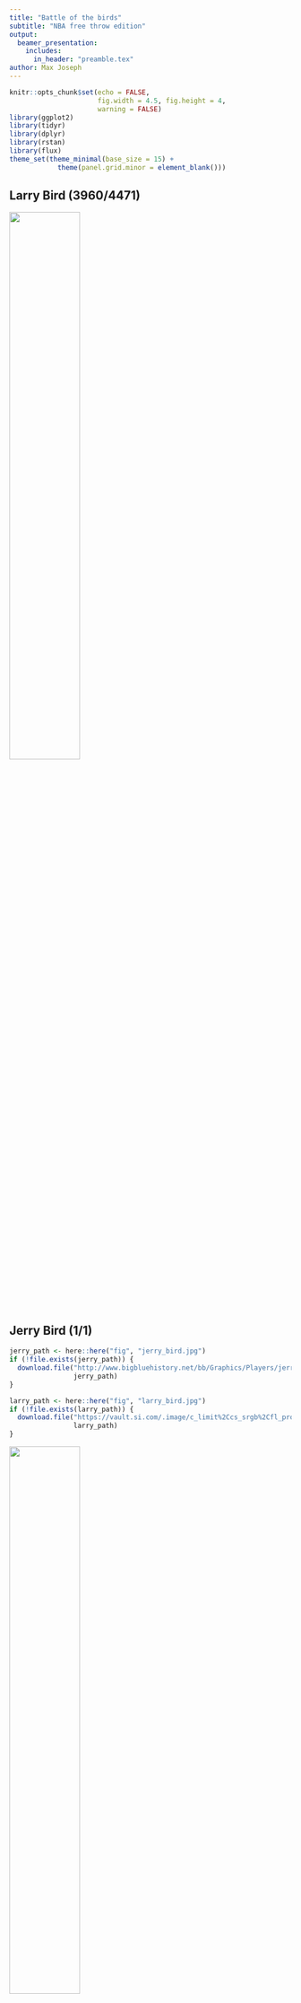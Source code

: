 ```yaml
---
title: "Battle of the birds"
subtitle: "NBA free throw edition"
output: 
  beamer_presentation:
    includes: 
      in_header: "preamble.tex"
author: Max Joseph
---
```


```r
knitr::opts_chunk$set(echo = FALSE, 
                      fig.width = 4.5, fig.height = 4, 
                      warning = FALSE)
library(ggplot2)
library(tidyr)
library(dplyr)
library(rstan)
library(flux)
theme_set(theme_minimal(base_size = 15) + 
            theme(panel.grid.minor = element_blank()))
```

## Larry Bird (3960/4471) 

![](fig/larry_bird.jpg){width=50%}



## Jerry Bird (1/1) 

```r
jerry_path <- here::here("fig", "jerry_bird.jpg")
if (!file.exists(jerry_path)) {
  download.file("http://www.bigbluehistory.net/bb/Graphics/Players/jerry_bird.jpg", 
                jerry_path)
}

larry_path <- here::here("fig", "larry_bird.jpg")
if (!file.exists(larry_path)) {
  download.file("https://vault.si.com/.image/c_limit%2Ccs_srgb%2Cfl_progressive%2Ch_2000%2Cq_auto:good%2Cw_2000/MTY5MTAxMjk4MDI5NzY2MTA3/1984-0709-larry-bird-090004608jpg.jpg", 
                larry_path)
}
```

![](fig/jerry_bird.jpg){width=50%}

## 

Larry Bird (3960/4471) 
$\quad \quad \quad \quad \quad \quad \quad \quad$ 
Jerry Bird (1/1) 

![](fig/larry_bird.jpg){height=200px}$\quad \quad \quad \quad \quad \quad$
![](fig/jerry_bird.jpg){height=200px}


## 

```r
pseq <- seq(0, 1, .001)

lb <- data.frame(p = pseq,
                py = dbinom(3960, 4471, pseq),
                player = "Larry Bird (3960/4471)")

jb <- data.frame(p = pseq,
                py = dbinom(1, 1, pseq),
                player = "Jerry Bird (1/1)")

p <- full_join(lb, jb) %>%
  ggplot(aes(x = p, y = py)) +
  facet_wrap(~ player, scales = "free") +
  ylab("Pr(the data)") +
  xlab("Pr(make freethrow)") +
  theme(plot.margin = margin(.1, .2, 1, .2, unit = "in"), 
        axis.text.y = element_blank(), 
        panel.grid.major.y = element_blank())
p
```


##

```r
p +  geom_line()
```

## All NBA players' free throw data

```r
source(here::here("R", "scrape-season-data.R"))

summ_d <- d %>%
  mutate(player = gsub("\\*", "", player)) %>%
  group_by(player) %>%
  summarize(fta = sum(fta),
            ftm = sum(ft)) %>%
  filter(fta > 0)

p <- summ_d %>%
  ggplot(aes(x = fta, y = ftm / fta, group = player)) +
  geom_point(size = .3, alpha = .2) +
  theme(plot.margin = margin(.1, .2, 1, .2, unit = "in")) +
  xlab("Sample size") +
  ylab(expression(paste("Fraction shots made"))) +
  geom_point(data = subset(summ_d,
                           player %in% c("Larry Bird", "Jerry Bird")),
             aes(color = player), size = 2) +
  scale_color_manual(values = c("red", "dodgerblue"), "")
p
```


## Clearly this is rubbish

```r
p
```


## Bayesian inference

$$[\theta \mid y] \propto [y \mid \theta] \times [\theta] $$

##

```r
source(here::here("R", "fit-models.R"))
```

```r
medians <- apply(post$theta, 2, FUN = median) %>%
  plogis()
summ_d$post_mode <- medians
summ_d <- summ_d %>%
  mutate(ML = ftm / fta)

summ_d %>%
  ggplot(aes(x = fta, y = post_mode)) +
  geom_point(size = .3, alpha = 0.2) +
  theme(plot.margin = margin(.1, .2, 1, .2, unit = "in")) +
  xlab("Sample size") +
  ylab("Bayesian estimate") +
  ylim(0, 1) +
  geom_point(data = subset(summ_d,
                           player %in% c("Larry Bird", "Jerry Bird")),
             aes(color = player), size = 2) +
  scale_color_manual(values = c("red", "dodgerblue"), "")
```


##


```r
long_d <- summ_d %>%
  gather(Method, Estimate, -player, -fta, -ftm)

long_d %>%
  ggplot(aes(y = Estimate,
             x = as.numeric(factor(Method)),
             group = player)) +
  geom_line(alpha = .05) +
  xlim(1, 2)  +
  theme(plot.margin = margin(.1, .2, 1, .2, unit = "in")) +
  scale_x_continuous(breaks = 1:2,
                     labels = c("Naive", "Bayes"),
                     name = "Method")  +
  geom_line(data = subset(long_d,
                           player %in% c("Larry Bird", "Jerry Bird")),
             aes(color = player), size = 1.5) +
  scale_color_manual(values = c("red", "dodgerblue"), "")
```


##

```r
## Visualize shrinkage on a player by player basis
get_prior <- function(post) {
  mu <- mean(post$mu)
  sigma <- mean(post$sigma)
  lo <- 200
  logit_p <- seq(-5, 5, length.out = lo)
  prior_den <- dnorm(logit_p, mu, sigma)
  prior_df <- data.frame(p = plogis(logit_p), value = prior_den)
  aucurve <- auc(x = prior_df$p, prior_df$value)
  prior_df %>%
    mutate(Prior = value / aucurve) %>%
    select(p, Prior)
}

get_lik <- function(player_name, df) {
  lo <- 500
  p <- seq(0, 1, length.out = lo)
  d <- subset(df, player == player_name)
  lik_df <- data.frame(p = p, lik = dbinom(d$ftm, d$fta, p))

  aucurve <- auc(x = lik_df$p, lik_df$lik)
  lik_df %>%
    mutate(Likelihood = lik / aucurve) %>%
    select(p, Likelihood)
}

get_post <- function(player_name, post, df) {
  theta <- post$theta[, df$player == player_name]
  den <- density(theta)
  post_df <- data.frame(logit_p = den$x, density = den$y) %>%
    mutate(p = plogis(logit_p))
  aucurve <- auc(x = post_df$p, post_df$density)
  post_df %>%
    mutate(`Bayesian estimate` = density / aucurve) %>%
    select(p, `Bayesian estimate`)
}


shrink_plot <- function(player_name, post, df) {
  n_shots <- subset(df, player == player_name)$fta
  made <- subset(df, player == player_name)$ft
  title <- paste0(player_name, ": ", made, "/",
                  n_shots)
  prior <- get_prior(post = post)
  like <- get_lik(player_name, df = df)
  posterior <- get_post(player_name, post = post, df = df)

  full_join(prior, like, by = "p") %>%
    full_join(posterior, by = "p") %>%
    gather(Quantity, value, -p, na.rm = TRUE) %>%
    mutate(Quantity = factor(Quantity,
                             levels = c("Prior", "Likelihood", "Bayesian estimate"))) %>%
    ggplot(aes(x = p, y = value, color = Quantity)) +
    geom_line(size = 1) +
  theme(plot.margin = margin(.1, .2, .6, .2, unit = "in")) +
    theme(axis.text.y = element_blank(),
          axis.ticks.y = element_blank(),
          axis.title.y = element_blank()) +
    xlab("Shooting ability") +
    ggtitle(title) +
    scale_color_discrete("")
}

shrink_plot("Larry Bird", post = post, df = summ_d)
```


##

```r
shrink_plot("Jerry Bird", post = post, df = summ_d)
```


## So what?

Jerry Bird (1/1)

Larry Bird (3960/4471)



## Thank you

**Data**

- http://www.basketball-reference.com/
- https://cran.r-project.org/package=Lahman

**Code & slides**

- https://github.com/mbjoseph/ab-shrinkage
- https://github.com/mbjoseph/bbr
